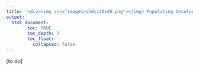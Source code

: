 ```yaml
---
title: '<div><img src="images/ohdsi40x40.png"></img> Populating Oncology Data</div>'
output: 
  html_document:
        toc: TRUE
        toc_depth: 3
        toc_float:
          collapsed: false
---
```


[to do] 